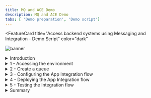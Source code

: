 ```yaml
---
title: MQ and ACE Demo
description: MQ and ACE Demo
tabs: [ 'Demo preparation', 'Demo script']
---
```



<FeatureCard
  title="Access backend systems using Messaging and Integration - Demo Script"
  color="dark"
  >

![banner](./images/messaging-banner.jpg)

</FeatureCard>

<span id="place1"></span>

<details>

<summary>Introduction</summary>
<br/>
Every enterprise in today's markets must offer robust digital products and services, often requiring integration of complex capabilities and systems to deliver one coherent whole. IBM® Cloud Pak for Integration offers a simplified solution to this integration challenge, allowing the enterprise to modernize its processes while positioning itself for future innovation. Messaging is one of the key capabilities of IBM Cloud Pak for Integration.
<br/><br/>
IBM MQ provides a universal messaging backbone with robust connectivity for flexible and reliable messaging for applications and the integration of existing IT assets.  IBM MQ simplifies, accelerates and facilitates the reliable exchange of data with a flexible and security-rich messaging solution that’s trusted by some of the world’s most successful enterprises. With IBM MQ, you ensure you receive the information you need, when you need it — and receive it only once.
<br/><br/>
Automating customer interactions effectively can mean the difference between a satisfied customer (one who will want to do more business with you in the future) or a disappointed customer (who will afterwards be looking for alternative options).
<br/><br/>
Automation in this context can also reduce the manual steps involved in customer interactions, cut down on data entry into multiple different applications, and potentially eliminate errors and delays – all of which are additional costs to your business.
<br/><br/>
The demo will showcase ways to automate customer interactions. To implement this automation, we will use both Messaging and Integrations to back-end applications.
<br/><br/>
Let's get started!<br/><br/>

(Demo Slides <a href="https://github.com/ibm-integration/learninghub/blob/main/src/pages/demos/mq-ace-techsales/files/MQACESlides.pptx" target="_blank" rel="noreferrer">here</a>)
<br/>
</details>

<details>
<summary>1 - Accessing the environment</summary>

<br/>

| **1.1** | **Log in to Cloud Pak for Integration** |
| :--- | :--- |
| **Narration** | Let’s see IBM MQ and IBM App Connect in action. Here we have an IBM Cloud Pak for Integration environment with IBM MQ and IBM App Connector operators installed. In our demonstration, we’re leveraging the cloud version of the product which is available from IBM Cloud. First, I’ll log into the environment. |
| **Action** &nbsp; 1.1.1 | Open **Cloud Pak for Integration page** and **log in** with your **username** and **password**. <br/><br/>![](images/access-env-1-1.png)<br/>|

<br/>

| **1.2** | **View the Cloud Pak for Integration instances** |
| :--- | :--- |
| **Narration** | Welcome to IBM Cloud Pak for Integration! We’re now at the home screen showing all the capabilities of the Pak, brought together in one place. Specialized integration capabilities — for API management, application integration, messaging, and more — are built on top of powerful automation services. <br/><br/>As you can see, you are able to access all the integration capabilities your team needs through a single interface. In this demo, we will use App Connect for application integration to access our company’s backend systems. IBM MQ will serve as the universal messaging backbone, providing robust connectivity for flexible and reliable messaging between applications — as well as for integration of existing IT assets. |
| **Action** &nbsp; 1.2.1 | Show the **Instances page** and open the **Messaging** capability (qmgr-demo).<br/><br/>'Note'- If you didn't complete the Uniform Clusters demo before this demo, you don't have the uniform clusters instance. No problem at all! Just ignore them in the picture below. You don't need them. In this demo you only use the qmgr-demo instance.<br/><br/>If necessary, accept the security risks.<br/><br/>![](images/access-env-1-2.png)<br/> |


**[Go to top](#place1)**

</details>

<details>
<summary>2 - Create a queue</summary>

<br/>

| **2.1** | **View the IBM MQ home screen** |
| :--- | :--- |
| **Narration** | Let’s examine the capabilities of IBM MQ on Cloud Pak for Integration. IBM MQ offers proven, enterprise-grade messaging capabilities that skillfully and safely move information between applications. You can run IBM MQ in the pre-packaged container provided in IBM Cloud Pak for Integration.<br/><br/>Here we are on MQ Console page of a pre-created Queue Manager. From here you can manage your local queues or create a new queue.<br/><br/>IBM MQ can be managed using a variety of tools: from the IBM MQ Explorer GUI; as well as through scripted or interactive command line tools; or programmatically.<br/><br/>Let’s explore how to create a new queue.<br/><br/> For demo purposes, we will create the queue using the Graphic User Interface, however in a production scenario you will create the queue using a ConfigMap that allows you to decouple environment-specific configuration from your container images, so that your applications are easily portable. |
| **Action** &nbsp; 2.1.1 | Click **Create a queue**. <br/><br/>![](images/create-queue-2-1-1.png)<br/> |

| **2.2** | **Choose queue type** |
| :--- | :--- |
| **Narration** | An IBM MQ messaging system is made up of one or more queue managers. Queue managers are where messaging resources, such as queues, are configured. Queue managers are also what applications connect to, either running on the same system as the queue manager itself or over the network.<br/><br/>A network of connected queue managers supports asynchronous routing of messages between systems, where producing and consuming applications are connected to different queue managers.<br/><br/>In this demo, we will use a Local queue that is on the queue manager we are connected to, QMGRDEMO.|
| **Action** &nbsp; 2.2.1 | In Create a queue page. Choose **Local** as your queue type. <br/><br/>![](images/create-queue-2-2-1.png)<br/>|

| **2.3** | **Define queue details** |
| :--- | :--- |
| **Narration** | Message queuing has been used in data processing for many years. It is most commonly used today in electronic mail. Without queuing, sending an electronic message over long distances requires every node on the route to be available for forwarding messages, and the addressees to be logged on and conscious of the fact that you are trying to send them a message. In a queuing system, messages are stored at intermediate nodes until the system is ready to forward them. At their final destination they are stored in an electronic mailbox until the addressee is ready to read them. <br/><br/> You can think of message queuing as being electronic mail for programs. In a message queuing environment, each program that makes up part of an application suite performs a well-defined, self-contained function in response to a specific request. To communicate with another program, a program must put a message on a predefined queue. The other program retrieves the message from the queue, and processes the requests and information contained in the message. So, message queuing is a style of program-to-program communication. <br/><br/> A message queue, known simply as a queue, is a named destination to which messages can be sent. Messages accumulate on queues until they are retrieved by programs that service those queues. <br/><br/> Here, we need to define the details of our new queue. Let’s define NEWORDER as the name of the queue and keep the default values as given. |
| **Action** &nbsp; 2.3.1 | Enter **NEWORDER** as queue name (A), keep the **default values** (B) and the click **Create** (C). <br/><br/>![](images/create-queue-2-3-1.png)<br/> |

| **2.4** | **Manage your new queue** |
| :--- | :--- |
| **Narration** | At this stage we now have a new local queue. From the Manage page, we can see all the queues available. Let’s open the NEWORDER queue. <br/><br/>In the Details page, let’s inspect the messages available in this queue. Right now, the NEWORDER queue is empty. Our next step will be to create an application for automatically generating messages for this queue. <br/><br/> Once that application is ready to go, return to the queue manager page.|
| **Action** &nbsp; 2.4.1 | In the **Manage** page (A), open the **Queues** tab (B), click on Find button (lens icon) (C) <br/><br/>![](images/create-queue-2-4-1.png)<br/> |
| **Action** &nbsp; 2.4.2 | Search for **NEWORDER** (A) queue and click on the **NEWORDER** queue link (B). <br/><br/>![](images/create-queue-2-4-2.png)<br/> |
| **Action** &nbsp; 2.4.3 | On the breadcrumbs, click **QMGRDEMO** link.<br/><br/>![](images/create-queue-2-4-3.png)<br/> |


**[Go to top](#place1)**

</details>

<details>
<summary>3 - Configuring the App Integration flow</summary>

<br/>

| **3.1** | **Checking the MQ Services name** |
| :--- | :--- |
| **Narration** | The applications connecting to IBM MQ can be written in any one many programming languages — and are compatible with multiple APIs, including: C, Cobol, Java, .Net, NodeJS, and Ruby. <br/><br/> Continuing with the demonstration, we will now create an Integration Flow using App Connect Enterprise Toolkit. <br/><br/> Let’s first verify the services name of our IBM MQ instance, before starting App Connect Enterprise for building a message flow. |
| **Action** &nbsp; 3.1.1 | Open a **Terminal** window where you are already loggedin your CP4I environment. |
| **Action** &nbsp; 3.1.2 | Run the command below to get a list of mq services in the cp4i namespace. <br/><br/> oc get svc -n tools \| grep mq |
| **Action** &nbsp; 3.1.3 | Copy the MQ service name  from service which the port is 1414 (e.g.:*qmgr-demo-ibm-mq*).  <br/><br/>![](images/ace-toolkit-3-1-3.png)<br/>|

| **3.2** | **Open App Connect Enterprise Toolkit** |
| :--- | :--- |
| **Narration** | With the MQ services name in hand, let’s now open the App Connect Enterprise Toolkit. <br/><br/> You can use the IBM App Connect Enterprise Toolkit to build powerful integration applications, services, and APIs. You can then deploy your integration solutions to the software run time, IBM App Connect Enterprise as a Service, containers, or a combination of those environments. <br/><br/> The welcome page provides access to the Tutorials Gallery. This gallery can help you get started, provides information on what’s new within the product, and can also be used to install new language packs. Let’s close this Welcome page and drill down into the Integration Development perspective. |
| **Action** &nbsp; 3.2.1 | Open your App Connect Enterprise Toolkit by clicking the icon on the Launchapad (MAC OS) or Desktop (Windows) or executing **ace toolkit** in terminal window. <br/><br/>![](images/ace-toolkit-3-2-1.png)<br/>|
| **Action** &nbsp; 3.2.2 | In the Workspace Launcher window, you are welcome to create a new workspace or accept the default one. Click **Launch**. <br/><br/>![](images/ace-toolkit-3-2-2.png)<br/>|
| **Action** &nbsp; 3.2.3 | **Close** the welcome page.  <br/><br/>![](images/ace-toolkit-3-2-3.png)<br/> |

| **3.3** | **Import a flow** |
| :--- | :--- |
| **Narration** | From the Integration Development perspective, we can create all manner of integration flows, as well as manage connectivity between services and endpoints. <br/><br/>For the sake of example, we have created a simple flow for demonstrating a messaging integration scenario. <br/><br/>Let’s go ahead and import the example into our demonstration environment. |
| **Action** &nbsp; 3.3.1 | Select **File->Import** <br/><br/>![](images/ace-toolkit-3-3-1.png)<br/> |
| **Action** &nbsp; 3.3.2 | Select **Project Interchange** (A) and click **Next** (B). <br/><br/>![](images/ace-toolkit-3-3-2.png)<br/> |
| **Action** &nbsp; 3.3.3 | Select **ace-mq.zip** (A) file that you downloaded in the Demo Preparation part. Verify **neworder** project is checked (B) and click **Finish** (C). <br/><br/>![](images/ace-toolkit-3-3-3.png)<br/>|

| **3.4** | **Check the integration flow** |
| :--- | :--- |
| **Narration** | Here we have our demo flow. In the flow editor, we can edit and change our flow. Message flows are created in the Toolkit using a drag and drop editor. <br/><br/> The flow is quite simple, consisting of only four nodes: Input, Output, a simple mapping node, and an MQOutput node. <br/><br/> This message flow is developed as an API, therefore, the actual API operation is developed as a subflow in the ACE Toolkit. |
| **Action** &nbsp; 3.4.1 | Open **neworder -> Resources -> Subflows -> getid.subflow** <br/><br/>![](images/ace-toolkit-3-4-1.png)<br/> |

| **3.5** | **Configure MQ Output node properties** |
| :--- | :--- |
| **Narration** | This scenario uses an MQOutput node which is configured to interact with a local queue manager. Let’s explore this node. <br/><br/>Let’s start by defining the Queue name in the Basic section. Now, we need to supply additional specifications for the MQ Connection, including: the queue manager, the MQ service name, port number, and channel. <br/><br/> For demo purposes, we are hard coding the queue manager values in the flow, but in a production environment, we should use a Policy to implement it. |
| **Action** &nbsp; 3.5.1 | Click the **MQ Output** tile. <br/><br/>![](images/ace-toolkit-3-5-1.png)<br/> |
| **Action** &nbsp; 3.5.2 | In the lower-right of the Properties pane, you see the **Properties** view (A), open the **Basic** tab (B) and type **NEWORDER** as the queue name (C). <br/><br/>![](images/ace-toolkit-3-5-2.png)<br/>|
| **Action** &nbsp; 3.5.3 | Open the MQ Connection tab (A). On the Connection field, select **MQ client connection properties** (B). On Destination queue manager name, enter **QMGRDEMO** (case-sensitive) (C). On Queue manager host name, enter the **MQ service name** (e.g.: *qmgr-demo-ibm-mq*) identified in the previous step (D). On Listener port number, enter **1414** (E). On Channel name field, enter **SYSTEM.DEF.SRVCONN** (F). Save the flow (**CRTL+S**). <br/><br/>![](images/ace-toolkit-3-5-3.png) |

| **3.6** | **Export BAR file** |
| :--- | :--- |
| **Narration** | At this stage, we are ready to deploy our Integration flow. Generate a BAR (broker archive) file. The App Connect Enterprise server uses BAR files to save compiled message flows, libraries, and other elements critical to the Integration flow. |
| **Action** &nbsp; 3.6.1 | In the Application Development window in the upper-left, on *neworder* application, right-click and select **New** then **BAR file**. <br/><br/>![](images/ace-toolkit-3-6-1.png)<br/> |
| **Action** &nbsp; 3.6.2 | On the Window New Bar file, type **neworder** as the bar file name (A) and click **Finish** (B). <br/><br/>![](images/ace-toolkit-3-6-2.png)<br/>|
| **Action** &nbsp; 3.6.3 | On the *Prepare* screen, mark the **REST APIs** checkbox (A). Check **Compile and in-line resources** (B). Click **Build and Save** (C). <br/><br/>![](images/ace-toolkit-3-6-3.png)<br/> |
| **Action** &nbsp; 3.6.4 | Now, a popup window displays **Operation completed successfully**. Click **OK**. <br/><br/>![](images/ace-toolkit-3-6-4.png)<br/> |

**[Go to top](#place1)**

</details>

<details>
<summary>4 - Deploying the App Integration flow</summary>

<br/>

| **4.1** | **Accessing the Integration Dashboard** |
| :--- | :--- |
| **Narration** | Let’s create an Integration Server using the App Connect Enterprise Dashboard in Cloud Pak for Integration. |
| **Action** &nbsp; 4.1.1 | Back to the **Cloud Pak Integration Platform Navigator** in the browser. Open the **Menu** (A) and on the **Run** section (B), open the **Integrations** dashboard (C). <br/><br/>![](images/deploy-ace-4-1-1.png)<br/>|
| **Action** &nbsp; 4.1.2 | On the Run integrations view, select the **ace-dashboard**. <br/><br/>![](images/deploy-ace-4-1-2.png)<br/>|

| **4.2** | **Deploy integrations** |
| :--- | :--- |
| **Narration** | We begin in the IBM App Connect Dashboard. Here we can administer integration servers and integration runtimes, which are deployed from the BAR files mentioned earlier. Let’s deploy the Integration flow defined in the previous steps. <br/><br/> Because we need to deploy a simple integration, let’s select the Quick start integration type. <br/><br/> Now we need to provide a BAR file. The BAR file contains all the resources that are needed to deploy an integration. The BAR file parameters will expose both the integration and its operations. Let’s upload our exported BAR file. <br/><br/> We can use the Configuration component to apply any customizations to the integration server when we deploy it. For our scenario, we don’t need to use the configuration package. <br/><br/> Now, we need to define a name for our Integration server, for example neworder. <br/><br/>That is it! After few minutes our server should be ready with our integration flow. |
| **Action** &nbsp; 4.2.1 | Click **Deploy integrations**. <br/><br/>![](images/deploy-ace-4-2-1.png)<br/>|
| **Action** &nbsp; 4.2.2 | Select **Quick start integration** option (A) and click **NEXT** (B). <br/><br/>![](images/deploy-ace-4-2-2.png)<br/> |
| **Action** &nbsp; 4.2.3 | Click to upload your BAR File. And select the **neworders.bar** (A) file (it is in your workspace folder in a Bar Files directory). And click **Next** (B).   <br/><br/>![](images/deploy-ace-4-2-3.png)<br/> |
| **Action** &nbsp; 4.2.4 | You don't need any Integration configuration, click **Next**. <br/><br/>![](images/deploy-ace-4-2-4.png)<br/> |
| **Action** &nbsp; 4.2.5 | Enter the Integration Server name as **neworder** (A). Then click **Create** (B). <br/><br/>![](images/deploy-ace-4-2-5.png)<br/> |
| **Action** &nbsp; 4.2.6 | The deployment process takes up to 5 minutes, **refresh** the browser to see the BAR file deployed and started. <br/><br/>![](images/deploy-ace-4-2-6.png)<br/> |

**[Go to top](#place1)**

</details>

<details>
<summary>5 - Testing the Integration flow</summary>

<br/>

| **5.1** | **Copying the Integration server endpoint** |
| :--- | :--- |
| **Narration** | To test our Integration flow, we need to have the Integration API endpoint. Let’s copy our Integration flow endpoint here in the Integration definition. |
| **Action** &nbsp; 5.1.1 | Click the **neworder** server icon. <br/><br/>![](images/deploy-ace-5-1-1.png)<br/> |
| **Action** &nbsp; 5.1.2 | Click the **neworder API** icon. <br/><br/>![](images/deploy-ace-5-1-2.png)<br/>|
| **Action** &nbsp; 5.1.3 | Copy the **Endpoint URL**. <br/><br/>![](images/deploy-ace-5-1-3.png)<br/>|

| **5.2** | **Invoking the Integration flow** |
| :--- | :--- |
| **Narration** | To test our flow, let’s do a simple curl HTTP request to our endpoint, passing the order number as parameter. |
| **Action** &nbsp; 5.2.1 | Open a terminal window and enter the curl command below. <br/><br/> ``` curl -G -k [NEWORDER_ENDPOINT]/00000```  <br/><br/> `Note` - Replace the API URL with your Endpoint and don’t forget to include 00000 as order number at the end of the URL. <br/><br/>![](images/deploy-ace-5-2-1.png)<br/> |

| **5.3** | **Checking the message** |
| :--- | :--- |
| **Narration** | Now, let’s check if the message arrived in the NEWORDER queue in IBM MQ. Let’s use the IBM MQ Console to do so. <br/><br/>Here we can see that our NEWORDER queue has one new message. <br/><br/>Great! At this point we’ve validated that the message queue is working and reached the end of the hands-on demonstration. |
| **Action** &nbsp; 5.3.1 | Open the **Menu** again (A), and on **Run** section (B), click on **Messaging** (C). <br/><br/>![](images/deploy-ace-5-3-1.png)<br/>|
| **Action** &nbsp; 5.3.2 | Select **qmgr-demo**. <br/><br/>![](images/deploy-ace-5-3-2.png)<br/>|
| **Action** &nbsp; 5.3.3 | Click **Manage QMGRDEMO**. <br/><br/>![](images/deploy-ace-5-3-3.png)<br/> |
| **Action** &nbsp; 5.3.4 | Open the **Queues** tab. <br/><br/>![](images/deploy-ace-5-3-4.png)<br/> |
| **Action** &nbsp; 5.3.5 | In the Maximum depth, you can see that a new message has arrived in NEWORDER queue. <br/><br/>![](images/deploy-ace-5-3-5.png)<br/> |
| **Action** &nbsp; 5.3.6 | Click on the **NEWORDER** queue. <br/><br/>![](images/deploy-ace-5-3-6.png)<br/> |
| **Action** &nbsp; 5.3.7 | Show the messages received. <br/><br/>![](images/deploy-ace-5-3-7.png)<br/> |

**[Go to top](#place1)**

</details>

<details>
<summary>Summary</summary>

<br/>
Let’s summarize what we’ve done today.
<br/><br/>
In the demo we: accessed the Cloud Pak for Integration environment and explored the capabilities; created a queue in IBM MQ; imported and configured an Integration flow using IBM App Connect Enterprise toolkit; deployed and tested our Application flow in IBM App Connect Dashboard.
<br/><br/>
From a business perspective, we unified messaging and application connectors to integrate backend systems using the IBM MQ messaging platform. IBM MQ provides a universal messaging backbone with robust connectivity for flexible and reliable messaging across applications and existing IT assets. IBM MQ simplifies, accelerates, and facilitates the reliable exchange of data with a flexible and security-rich messaging solution that’s trusted by some of the world’s most successful enterprises.
<br/><br/>
Thank you for attending today’s presentation.
<br/>

**[Go to top](#place1)**

</details>

